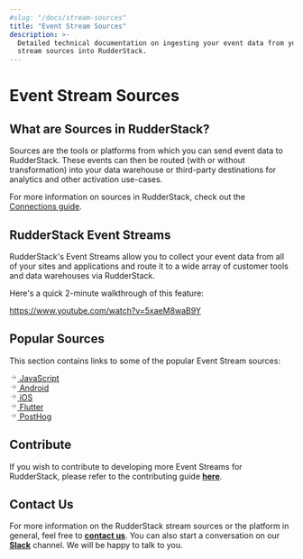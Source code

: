 ```yaml
---
#slug: "/docs/stream-sources"
title: "Event Stream Sources"
description: >-
  Detailed technical documentation on ingesting your event data from your event
  stream sources into RudderStack.
---
```


# Event Stream Sources

## What are Sources in RudderStack?

Sources are the tools or platforms from which you can send event data to RudderStack. These events can then be routed \(with or without transformation\) into your data warehouse or third-party destinations for analytics and other activation use-cases.

<div class="successBlock">

  For more information on sources in RudderStack, check out the <a href="https://rudderstack.com/docs/connections/">Connections
  guide</a>.
</div>

## RudderStack Event Streams

RudderStack's Event Streams allow you to collect your event data from all of your sites and applications and route it to a wide array of customer tools and data warehouses via RudderStack.

Here's a quick 2-minute walkthrough of this feature:

https://www.youtube.com/watch?v=5xaeM8waB9Y

## Popular Sources

This section contains links to some of the popular Event Stream sources:

<!--{% page-ref page="rudderstack-sdk-integration-guides/rudderstack-javascript-sdk/" %}-->

<a class="pageRef" href="rudderstack-sdk-integration-guides/rudderstack-javascript-sdk/">
  <div class="pageRefInner">
    <span class="pageRefArrow">
      <svg
        preserveAspectRatio="xMidYMid meet"
        height="1em"
        width="1em"
        fill="none"
        xmlns="http://www.w3.org/2000/svg"
        viewBox="0 0 24 24"
        strokeWidth="2"
        strokeLinecap="round"
        strokeLinejoin="round"
        stroke="currentColor"
        class="rightRefArrow"
      >
        <g>
          <line x1="5" y1="12" x2="19" y2="12"></line>
          <polyline points="12 5 19 12 12 19"></polyline>
        </g>
      </svg>
    </span>
    <span class="mainRefText">
      JavaScript
    </span>
  </div>
</a>

<!--{% page-ref page="rudderstack-sdk-integration-guides/rudderstack-android-sdk/" %}-->

<a class="pageRef" href="rudderstack-sdk-integration-guides/rudderstack-android-sdk/">
  <div class="pageRefInner">
    <span class="pageRefArrow">
      <svg
        preserveAspectRatio="xMidYMid meet"
        height="1em"
        width="1em"
        fill="none"
        xmlns="http://www.w3.org/2000/svg"
        viewBox="0 0 24 24"
        strokeWidth="2"
        strokeLinecap="round"
        strokeLinejoin="round"
        stroke="currentColor"
        class="rightRefArrow"
      >
        <g>
          <line x1="5" y1="12" x2="19" y2="12"></line>
          <polyline points="12 5 19 12 12 19"></polyline>
        </g>
      </svg>
    </span>
    <span class="mainRefText">
      Android
    </span>
  </div>
</a>

<!--{% page-ref page="rudderstack-sdk-integration-guides/rudderstack-ios-sdk.md" %}-->

<a class="pageRef" href="rudderstack-sdk-integration-guides/rudderstack-ios-sdk/">
  <div class="pageRefInner">
    <span class="pageRefArrow">
      <svg
        preserveAspectRatio="xMidYMid meet"
        height="1em"
        width="1em"
        fill="none"
        xmlns="http://www.w3.org/2000/svg"
        viewBox="0 0 24 24"
        strokeWidth="2"
        strokeLinecap="round"
        strokeLinejoin="round"
        stroke="currentColor"
        class="rightRefArrow"
      >
        <g>
          <line x1="5" y1="12" x2="19" y2="12"></line>
          <polyline points="12 5 19 12 12 19"></polyline>
        </g>
      </svg>
    </span>
    <span class="mainRefText">
      iOS
    </span>
  </div>
</a>

<!--{% page-ref page="rudderstack-sdk-integration-guides/rudderstack-flutter-sdk.md" %}-->

<a class="pageRef" href="rudderstack-sdk-integration-guides/rudderstack-flutter-sdk/">
  <div class="pageRefInner">
    <span class="pageRefArrow">
      <svg
        preserveAspectRatio="xMidYMid meet"
        height="1em"
        width="1em"
        fill="none"
        xmlns="http://www.w3.org/2000/svg"
        viewBox="0 0 24 24"
        strokeWidth="2"
        strokeLinecap="round"
        strokeLinejoin="round"
        stroke="currentColor"
        class="rightRefArrow"
      >
        <g>
          <line x1="5" y1="12" x2="19" y2="12"></line>
          <polyline points="12 5 19 12 12 19"></polyline>
        </g>
      </svg>
    </span>
    <span class="mainRefText">
      Flutter
    </span>
  </div>
</a>

<!--{% page-ref page="posthog.md" %}-->

<a class="pageRef" href="posthog/">
  <div class="pageRefInner">
    <span class="pageRefArrow">
      <svg
        preserveAspectRatio="xMidYMid meet"
        height="1em"
        width="1em"
        fill="none"
        xmlns="http://www.w3.org/2000/svg"
        viewBox="0 0 24 24"
        strokeWidth="2"
        strokeLinecap="round"
        strokeLinejoin="round"
        stroke="currentColor"
        class="rightRefArrow"
      >
        <g>
          <line x1="5" y1="12" x2="19" y2="12"></line>
          <polyline points="12 5 19 12 12 19"></polyline>
        </g>
      </svg>
    </span>
    <span class="mainRefText">
      PostHog
    </span>
  </div>
</a>

## Contribute

If you wish to contribute to developing more Event Streams for RudderStack, please refer to the contributing guide [**here**](https://rudderstack.com/docs/user-guides/how-to-guides/how-to-submit-an-integration-pull-request/).

## Contact Us

For more information on the RudderStack stream sources or the platform in general, feel free to [**contact us**](mailto:%20contact@rudderstack.com). You can also start a conversation on our [**Slack**](https://rudderstack.com/join-rudderstack-slack-community) channel. We will be happy to talk to you.
